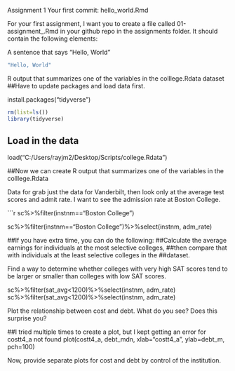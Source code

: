 Assignment 1
Your first commit: hello_world.Rmd

For your first assignment, I want you to create a file called 01-assignment_<lastname>.Rmd
in your github repo in the assignments folder. It should contain the following
elements:

A sentence that says "Hello, World"

```{r}
"Hello, World"
```


R output that summarizes one of the variables in the colllege.Rdata
dataset
##Have to update packages and load data first.

install.packages("tidyverse")

```{r scorecard} 
rm(list=ls())
library(tidyverse)
```

## Load in the data
load("C:/Users/rayjm2/Desktop/Scripts/college.Rdata")

##Now we can create R output that summarizes one of the variables in the colllege.Rdata

Data for grab just the data for Vanderbilt, then look only at the average test scores and admit rate. 
I want to see the admission rate at Boston College.

```{r filter}
sc%>%filter(instnm=="Boston College")

sc%>%filter(instnm=="Boston College")%>%select(instnm, adm_rate)


##If you have extra time, you can do the following:
##Calculate the average earnings for individuals at the most selective colleges,
##then compare that with individuals at the least selective colleges in the
##dataset.

Find a way to determine whether colleges with very high SAT scores tend
to be larger or smaller than colleges with low SAT scores.

sc%>%filter(sat_avg<1200)%>%select(instnm, adm_rate)
sc%>%filter(sat_avg<1200)%>%select(instnm, adm_rate)

Plot the relationship between cost and debt. What do you see? Does this
surprise you?

##I tried multiple times to create a plot, but I kept getting an error for costt4_a not found
plot(costt4_a, debt_mdn, xlab="costt4_a", ylab=debt_m, pch=100)
    
Now, provide separate plots for cost and debt by control of the institution.